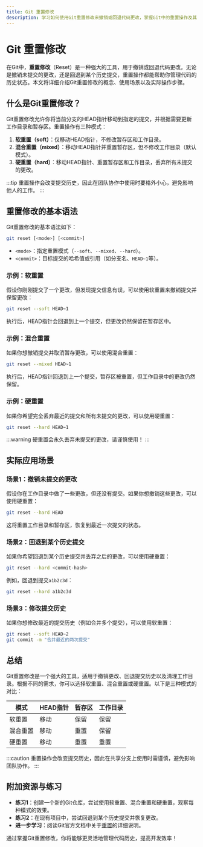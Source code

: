 ```yaml
---
title: Git 重置修改
description: 学习如何使用Git重置修改来撤销或回退代码更改，掌握Git中的重置操作及其应用场景。
---
```


# Git 重置修改

在Git中，**重置修改**（Reset）是一种强大的工具，用于撤销或回退代码更改。无论是撤销未提交的更改，还是回退到某个历史提交，重置操作都能帮助你管理代码的历史状态。本文将详细介绍Git重置修改的概念、使用场景以及实际操作步骤。

## 什么是Git重置修改？

Git重置修改允许你将当前分支的HEAD指针移动到指定的提交，并根据需要更新工作目录和暂存区。重置操作有三种模式：

1. **软重置（soft）**：仅移动HEAD指针，不修改暂存区和工作目录。
2. **混合重置（mixed）**：移动HEAD指针并重置暂存区，但不修改工作目录（默认模式）。
3. **硬重置（hard）**：移动HEAD指针、重置暂存区和工作目录，丢弃所有未提交的更改。

:::tip
重置操作会改变提交历史，因此在团队协作中使用时要格外小心，避免影响他人的工作。
:::

## 重置修改的基本语法

Git重置修改的基本语法如下：

```bash
git reset [<mode>] [<commit>]
```

- `<mode>`：指定重置模式（`--soft`、`--mixed`、`--hard`）。
- `<commit>`：目标提交的哈希值或引用（如分支名、`HEAD~1`等）。

### 示例：软重置

假设你刚刚提交了一个更改，但发现提交信息有误，可以使用软重置来撤销提交并保留更改：

```bash
git reset --soft HEAD~1
```

执行后，HEAD指针会回退到上一个提交，但更改仍然保留在暂存区中。

### 示例：混合重置

如果你想撤销提交并取消暂存更改，可以使用混合重置：

```bash
git reset --mixed HEAD~1
```

执行后，HEAD指针回退到上一个提交，暂存区被重置，但工作目录中的更改仍然保留。

### 示例：硬重置

如果你希望完全丢弃最近的提交和所有未提交的更改，可以使用硬重置：

```bash
git reset --hard HEAD~1
```

:::warning
硬重置会永久丢弃未提交的更改，请谨慎使用！
:::

## 实际应用场景

### 场景1：撤销未提交的更改

假设你在工作目录中做了一些更改，但还没有提交。如果你想撤销这些更改，可以使用硬重置：

```bash
git reset --hard HEAD
```

这将重置工作目录和暂存区，恢复到最近一次提交的状态。

### 场景2：回退到某个历史提交

如果你希望回退到某个历史提交并丢弃之后的更改，可以使用硬重置：

```bash
git reset --hard <commit-hash>
```

例如，回退到提交`a1b2c3d`：

```bash
git reset --hard a1b2c3d
```

### 场景3：修改提交历史

如果你想修改最近的提交历史（例如合并多个提交），可以使用软重置：

```bash
git reset --soft HEAD~2
git commit -m "合并最近的两次提交"
```

## 总结

Git重置修改是一个强大的工具，适用于撤销更改、回退提交历史以及清理工作目录。根据不同的需求，你可以选择软重置、混合重置或硬重置。以下是三种模式的对比：

| 模式     | HEAD指针 | 暂存区 | 工作目录 |
|----------|----------|--------|----------|
| 软重置   | 移动     | 保留   | 保留     |
| 混合重置 | 移动     | 重置   | 保留     |
| 硬重置   | 移动     | 重置   | 重置     |

:::caution
重置操作会改变提交历史，因此在共享分支上使用时需谨慎，避免影响团队协作。
:::

## 附加资源与练习

- **练习1**：创建一个新的Git仓库，尝试使用软重置、混合重置和硬重置，观察每种模式的效果。
- **练习2**：在现有项目中，尝试回退到某个历史提交并恢复更改。
- **进一步学习**：阅读Git官方文档中关于[重置](https://git-scm.com/docs/git-reset)的详细说明。

通过掌握Git重置修改，你将能够更灵活地管理代码历史，提高开发效率！